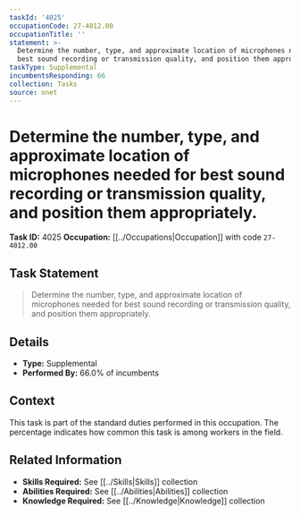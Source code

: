 ```yaml
---
taskId: '4025'
occupationCode: 27-4012.00
occupationTitle: ''
statement: >-
  Determine the number, type, and approximate location of microphones needed for
  best sound recording or transmission quality, and position them appropriately.
taskType: Supplemental
incumbentsResponding: 66
collection: Tasks
source: onet
---
```

# Determine the number, type, and approximate location of microphones needed for best sound recording or transmission quality, and position them appropriately.

**Task ID:** 4025
**Occupation:** [[../Occupations|Occupation]] with code `27-4012.00`

## Task Statement

> Determine the number, type, and approximate location of microphones needed for best sound recording or transmission quality, and position them appropriately.

## Details

- **Type:** Supplemental
- **Performed By:** 66.0% of incumbents

## Context

This task is part of the standard duties performed in this occupation. The percentage indicates how common this task is among workers in the field.

## Related Information

- **Skills Required:** See [[../Skills|Skills]] collection
- **Abilities Required:** See [[../Abilities|Abilities]] collection
- **Knowledge Required:** See [[../Knowledge|Knowledge]] collection
